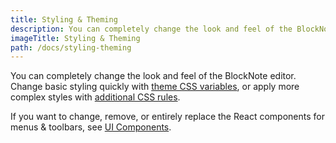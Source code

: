 ```yaml
---
title: Styling & Theming
description: You can completely change the look and feel of the BlockNote editor. Change basic styling quickly with theme CSS variables, or apply more complex styles with additional CSS rules.
imageTitle: Styling & Theming
path: /docs/styling-theming
---
```



You can completely change the look and feel of the BlockNote editor. Change basic styling quickly with [theme CSS variables](/docs/styling-theming/themes), or apply more complex styles with [additional CSS rules](/docs/styling-theming/overriding-css).

If you want to change, remove, or entirely replace the React components for menus & toolbars, see [UI Components](/docs/ui-components).
